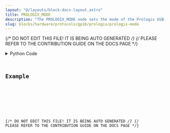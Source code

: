 ```yaml
---
layout: "@/layouts/block-docs-layout.astro"
title: PROLOGIX_MODE
description: "The PROLOGIX_MODE node sets the mode of the Prologix USB-to-GPIB controller - 1 for CONTROLLER mode and 0 for DEVICE mode."
slug: blocks/hardware/protocols/gpib/prologix/prologix-mode
---
```


{/* DO NOT EDIT THIS FILE! IT IS BEING AUTO GENERATED */}
{/* PLEASE REFER TO THE CONTRIBUTION GUIDE ON THE DOCS PAGE */}


<PythonDocsDisplay docstring={docstring} />
<details>
<summary>Python Code</summary>



<Code code={pythonCode} lang="py" wrap theme="dracula" />

[Find this Flojoy Block on GitHub](https://github.com/flojoy-ai/blocks/blob/main/blocks/HARDWARE/PROTOCOLS/GPIB/PROLOGIX/PROLOGIX_MODE/PROLOGIX_MODE.py)

</details>

## Example


<GetHelpWidget />


<AppDisplay app={app} blockName="PROLOGIX_MODE" client:visible />


<Example />

{/* DO NOT EDIT THIS FILE! IT IS BEING AUTO GENERATED */}
{/* PLEASE REFER TO THE CONTRIBUTION GUIDE ON THE DOCS PAGE */}
